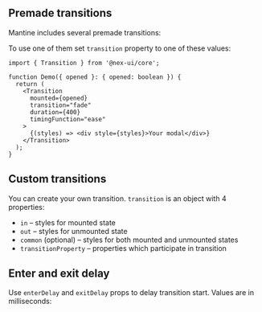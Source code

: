 

## Premade transitions

Mantine includes several premade transitions:

<Demo data={TooltipDemos.transitions} />

To use one of them set `transition` property to one of these values:

```tsx
import { Transition } from '@nex-ui/core';

function Demo({ opened }: { opened: boolean }) {
  return (
    <Transition
      mounted={opened}
      transition="fade"
      duration={400}
      timingFunction="ease"
    >
      {(styles) => <div style={styles}>Your modal</div>}
    </Transition>
  );
}
```

## Custom transitions

You can create your own transition. `transition` is an object with 4 properties:

- `in` – styles for mounted state
- `out` – styles for unmounted state
- `common` (optional) – styles for both mounted and unmounted states
- `transitionProperty` – properties which participate in transition

<Demo data={TransitionDemos.custom} />

## Enter and exit delay

Use `enterDelay` and `exitDelay` props to delay transition start. Values are in milliseconds:

<Demo data={TransitionDemos.delay} />
